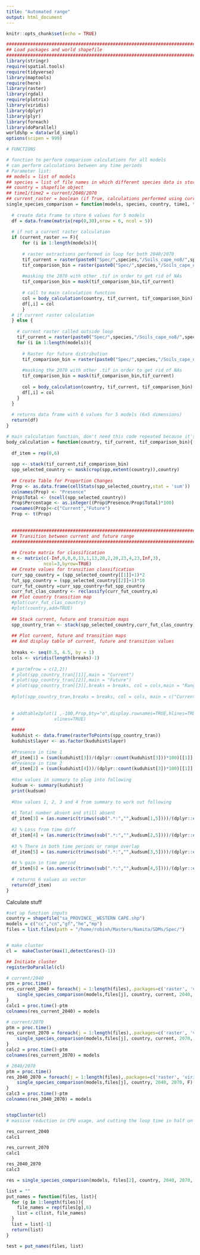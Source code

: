 ```yaml
---
title: "Automated range"
output: html_document
---
```


```r
knitr::opts_chunk$set(echo = TRUE)
```

```r
############################################################################ ##
## Load packages and world shapefile                                       ####
############################################################################ ##
library(stringr)
require(spatial.tools)
require(tidyverse)
library(maptools)
require(here)
library(raster)
library(rgdal)
require(plotrix)
library(viridis)
library(dplyr)
library(plyr)
library(foreach)
library(doParallel)
worldshp = data(wrld_simpl)
options(scipen = 999)
```

```r
# FUNCTIONS

# function to perform comparison calculations for all models
# can perform calculations between any time periods
# Parameter list:
## models = list of models
## species = list of file names in which different species data is stored in
## country = shapefile object
## time1/time2 = current/2040/2070
## current_raster = boolean (if True, calculations performed using current raster for time1)
single_species_comparison = function(models, species, country, time1, time2, current_raster){
  
  # create data frame to store 6 values for 5 models
  df = data.frame(matrix(rep(0,30),nrow = 6, ncol = 5))
  
  # if not a current raster calculation
  if (current_raster == F){
      for (i in 1:length(models)){
        
      # raster extractions performed in loop for both 2040/2070
      tif_current = raster(paste0("Spec/",species,"/Soils_cape_no8/",species,"_",models[i],time1,"_bin_50.tif"))
      tif_comparison_bin = raster(paste0("Spec/",species,"/Soils_cape_no8/",species,"_",models[i],time2,"_bin_50.tif"))
      
      #masking the 2070 with other .tif in order to get rid of NAs
      tif_comparison_bin = mask(tif_comparison_bin,tif_current)
      
      # call to main calculation function
      col = body_calculation(country, tif_current, tif_comparison_bin)
      df[,i] = col
      }
  # if current raster calculation
  } else {
    
    # current raster called outside loop
    tif_current = raster(paste0("Spec/",species,"/Soils_cape_no8/",species,"_current_bin_50.tif"))
    for (i in 1:length(models)){
      
      # Raster for future distribution
      tif_comparison_bin = raster(paste0("Spec/",species,"/Soils_cape_no8/",species,"_",models[i],time2,"_bin_50.tif"))
      
      #masking the 2070 with other .tif in order to get rid of NAs
      tif_comparison_bin = mask(tif_comparison_bin,tif_current)
      
      col = body_calculation(country, tif_current, tif_comparison_bin)
      df[,i] = col
    }
  }
  
  # returns data frame with 6 values for 5 models (6x5 dimensions)
  return(df)
}

# main calculation function, don't need this code repeated because it's long
body_calculation = function(country, tif_current, tif_comparison_bin){
  
  df_item = rep(0,6)
  
  spp <- stack(tif_current,tif_comparison_bin)
  spp_selected_country <- mask(crop(spp,extent(country)),country)
  
  ## Create Table for Proportion Changes
  Prop <- as.data.frame(cellStats(spp_selected_country,stat = 'sum'))
  colnames(Prop) <- "Presence"
  Prop$Total <- (ncell(spp_selected_country))
  Prop$Percentage <- as.integer((Prop$Presence/Prop$Total)*100)
  rownames(Prop)<-c("Current","Future")
  Prop <- t(Prop)
  
  
  ############################################################################ ##
  ## Transition between current and future range                             ####
  ############################################################################ ##
  
  ## Create matrix for classification
  m <- matrix(c(-Inf,0,0,0,13,1,13,20,2,20,23,4,23,Inf,3),
              ncol=3,byrow=TRUE)
  ## Create values for transition classification
  curr_spp_country = (spp_selected_country[[1]]+1)*2
  fut_spp_country = (spp_selected_country[[2]]+1)*10
  curr_fut_country =curr_spp_country+fut_spp_country
  curr_fut_clas_country <- reclassify(curr_fut_country,m)
  ## Plot country transition map
  #plot(curr_fut_clas_country)
  #plot(country,add=TRUE)
  
  ## Stack current, future and transition maps
  spp_country_tran <- stack(spp_selected_country,curr_fut_clas_country)
  
  ## Plot current, future and transition maps
  ## And display table of current, future and transition values
  
  breaks <- seq(0.5, 4.5, by = 1)
  cols <- viridis(length(breaks)-1)
  
  # par(mfrow = c(2,2))
  # plot(spp_country_tran[[1]],main = "Current")
  # plot(spp_country_tran[[2]],main = "Future")
  # plot(spp_country_tran[[3]],breaks = breaks, col = cols,main = "Range Shift")
  
  #plot(spp_country_tran,breaks = breaks, col = cols, main = c("Current","Future","Range Shift"))
  
  
  # addtable2plot(1 ,-100,Prop,bty="o",display.rownames=TRUE,hlines=TRUE,
  #               vlines=TRUE)
  
  #####
  kuduhist <- data.frame(rasterToPoints(spp_country_tran))
  kuduhist$layer <- as.factor(kuduhist$layer)
  
  #Presence in time 1
  df_item[1] = (sum(kuduhist[3])/(dplyr::count(kuduhist[3]))*100)[[1]]
  #Presence in time 2
  df_item[2] = (sum(kuduhist[4]))/(dplyr::count(kuduhist[3])*100)[[1]]
  
  #Use values in summary to plug into following
  kudsum <- summary(kuduhist)
  print(kudsum)
  
  #Use values 1, 2, 3 and 4 from summary to work out following
  
  #1 Total number absent and still absent
  df_item[3] = (as.numeric(trimws(sub(".*:","",kudsum[1,5])))/(dplyr::count(kuduhist[3]))*100)[[1]]
  
  #2 % Loss from time diff
  df_item[4] = (as.numeric(trimws(sub(".*:","",kudsum[2,5])))/(dplyr::count(kuduhist[3]))*100)[[1]]
  
  #3 % There in both time periods or range overlap
  df_item[5] = (as.numeric(trimws(sub(".*:","",kudsum[3,5])))/(dplyr::count(kuduhist[3]))*100)[[1]]
  
  #4 % gain in time period
  df_item[6] = (as.numeric(trimws(sub(".*:","",kudsum[4,5])))/(dplyr::count(kuduhist[3]))*100)[[1]]
  
  # returns 6 values as vector
  return(df_item)
}
```

Calculate stuff
```r
#set up function inputs
country = shapefile("sa_PROVINCE__WESTERN CAPE.shp")
models = c("cc","cn","gf","he","mp")
files = list.files(path = "/home/robinh/Masters/Namita/SDMs/Spec/")


# make cluster
cl =  makeCluster(max(1,detectCores()-1)) 

## Initiate cluster
registerDoParallel(cl)

# current/2040
ptm = proc.time()
res_current_2040 = foreach(j = 1:length(files),.packages=c('raster', 'viridis'), .combine = rbind) %dopar% {
    single_species_comparison(models,files[j], country, current, 2040, T)
}
calc1 = proc.time()-ptm
colnames(res_current_2040) = models

# current/2070
ptm = proc.time()
res_current_2070 = foreach(j = 1:length(files),.packages=c('raster', 'viridis'), .combine = rbind) %dopar% {
    single_species_comparison(models,files[j], country, current, 2070, T)
}
calc2 = proc.time()-ptm
colnames(res_current_2070) = models

# 2040/2070
ptm = proc.time()
res_2040_2070 = foreach(j = 1:length(files),.packages=c('raster', 'viridis'), .combine = rbind) %dopar% {
    single_species_comparison(models,files[j], country, 2040, 2070, F)
}
calc3 = proc.time()-ptm
colnames(res_2040_2070) = models


stopCluster(cl)
# massive reduction in CPU usage, and cutting the loop time in half on my machine. 
```


```r
res_current_2040
calc1
```

```r
res_current_2070
calc1
```

```r
res_2040_2070
calc3
```

```r
res = single_species_comparison(models, files[2], country, 2040, 2070, F)
```


```r
list = ""
put_names = function(files, list){
  for (g in 1:length(files)){
    file_names = rep(files[g],6)
    list = c(list, file_names)
  }
  list = list[-1]
  return(list)
}

test = put_names(files, list)
```

```r

```

